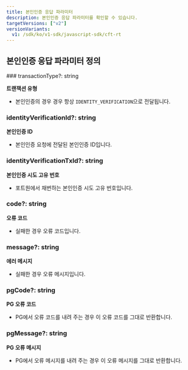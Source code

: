 ```yaml
---
title: 본인인증 응답 파라미터
description: 본인인증 응답 파라미터를 확인할 수 있습니다.
targetVersions: ["v2"]
versionVariants:
  v1: /sdk/ko/v1-sdk/javascript-sdk/cft-rt
---
```



## 본인인증 응답 파라미터 정의

<ParamTree>
### transactionType?: string

**트랜잭션 유형**

- 본인인증의 경우 경우 항상 `IDENTITY_VERIFICATION`으로 전달됩니다.

### identityVerificationId?: string

**본인인증 ID**

- 본인인증 요청에 전달된 본인인증 ID입니다.

### identityVerificationTxId?: string

**본인인증 시도 고유 번호**

- 포트원에서 채번하는 본인인증 시도 고유 번호입니다.

### code?: string

**오류 코드**

- 실패한 경우 오류 코드입니다.

### message?: string

**에러 메시지**

- 실패한 경우 오류 메시지입니다.

### pgCode?: string

**PG 오류 코드**

- PG에서 오류 코드를 내려 주는 경우 이 오류 코드를 그대로 반환합니다.

### pgMessage?: string

**PG 오류 메시지**

- PG에서 오류 메시지를 내려 주는 경우 이 오류 메시지를 그대로 반환합니다.
</ParamTree>

